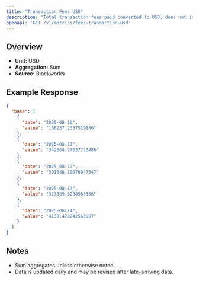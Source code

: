 ```yaml
---
title: "Transaction Fees USD"
description: "Total transaction fees paid converted to USD, does not include out-of-protocol tips or additional sources of revenue"
openapi: 'GET /v1/metrics/fees-transaction-usd'
---
```


## Overview

- **Unit:** USD
- **Aggregation:** Sum
- **Source:** Blockworks

## Example Response

```json
{
  "base": [
    {
      "date": "2025-08-10",
      "value": "168237.2337519186"
    },
    {
      "date": "2025-08-11",
      "value": "342504.27637720486"
    },
    {
      "date": "2025-08-12",
      "value": "301648.19076047547"
    },
    {
      "date": "2025-08-13",
      "value": "323309.3288980366"
    },
    {
      "date": "2025-08-14",
      "value": "4139.478242560967"
    }
  ]
}
```

## Notes
- Sum aggregates unless otherwise noted.
- Data is updated daily and may be revised after late-arriving data.
